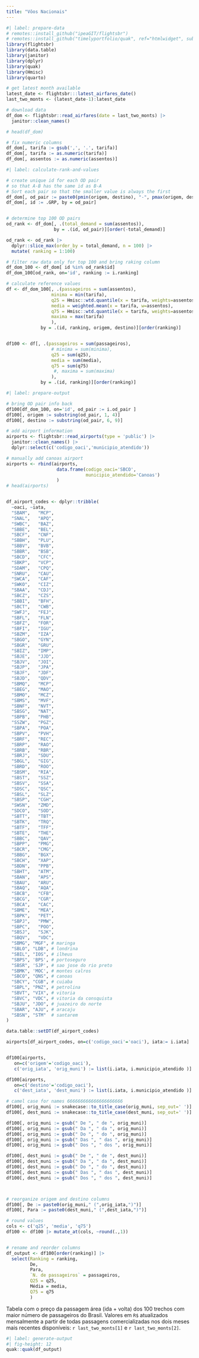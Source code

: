 ```yaml
---
title: "Vôos Nacionais"
---
```

```r
#| label: prepare-data
# remotes::install_github("ipeaGIT/flightsbr")
# remotes::install_github("timelyportfolio/quak", ref="htmlwidget", subdir="htmlwidget")
library(flightsbr)
library(data.table)
library(janitor)
library(dplyr)
library(quak)
library(Hmisc)
library(quarto)

# get latest month available
latest_date <- flightsbr:::latest_airfares_date()
last_two_monts <- (latest_date-1):latest_date

# download data
df_dom <- flightsbr::read_airfares(date = last_two_monts) |>
  janitor::clean_names()

# head(df_dom)

# fix numeric columns
df_dom[, tarifa := gsub(',', '.', tarifa)]
df_dom[, tarifa := as.numeric(tarifa)]
df_dom[, assentos := as.numeric(assentos)]
```

```r
#| label: calculate-rank-and-values

# create unique id for each OD pair
# so that A-B has the same id as B-A
# Sort each pair so that the smaller value is always the first
df_dom[, od_pair := paste0(pmin(origem, destino), "-", pmax(origem, destino))]
df_dom[, id := .GRP, by = od_pair]


# determine top 100 OD pairs
od_rank <- df_dom[, .(total_demand = sum(assentos)),
                  by = .(id, od_pair)][order(-total_demand)]

od_rank <- od_rank |>
  dplyr::slice_max(order_by = total_demand, n = 100) |>
  mutate( ranking = 1:100)

# filter raw data only for top 100 and bring raking column
df_dom_100 <- df_dom[ id %in% od_rank$id]
df_dom_100[od_rank, on='id', ranking := i.ranking]

# calculate reference values
df <- df_dom_100[, .(passageiros = sum(assentos),
                 minima = min(tarifa),
                 q25 = Hmisc::wtd.quantile(x = tarifa, weights=assentos,probs = 0.25),
                 media = weighted.mean(x = tarifa, w=assentos),
                 q75 = Hmisc::wtd.quantile(x = tarifa, weights=assentos,probs = 0.75),
                 maxima = max(tarifa)
                 ),
             by = .(id, ranking, origem, destino)][order(ranking)]


df100 <- df[, .(passageiros = sum(passageiros),
                 # minima = sum(minima),
                 q25 = sum(q25),
                 media = sum(media),
                 q75 = sum(q75)
                  #, maxima = sum(maxima)
                 ),
             by = .(id, ranking)][order(ranking)]

```

```r
#| label: prepare-output

# bring OD pair info back
df100[df_dom_100, on='id', od_pair := i.od_pair ]
df100[, origem := substring(od_pair, 1, 4)]
df100[, destino := substring(od_pair, 6, 9)]

# add airport information
airports <- flightsbr::read_airports(type = 'public') |>
  janitor::clean_names() |>
  dplyr::select(c('codigo_oaci','municipio_atendido'))

# manually add canoas airport
airports <- rbind(airports, 
                   data.frame(codigo_oaci='SBCO', 
                              municipio_atendido='Canoas')
                   )
# head(airports)


df_airport_codes <- dplyr::tribble(
  ~oaci, ~iata,
  "SBAM",	"MCP",
  "SNAL",	"APQ",
  "SWBC",	"BAZ",
  "SBBE",	"BEL",
  "SBCF",	"CNF",
  "SBBH",	"PLU",
  "SBBV",	"BVB",
  "SBBR",	"BSB",
  "SBCD",	"CFC",
  "SBKP",	"VCP",
  "SDAM",	"CPQ",
  "SNRU",	"CAU",
  "SWCA",	"CAF",
  "SWKO",	"CIZ",
  "SBAA",	"CDJ",
  "SBCZ",	"CZS",
  "SBBI",	"BFH",
  "SBCT",	"CWB",
  "SWFJ",	"FEJ",
  "SBFL",	"FLN",
  "SBFZ",	"FOR",
  "SBFI",	"IGU",
  "SBZM",	"IZA",
  "SBGO",	"GYN",
  "SBGR",	"GRU",
  "SBIZ",	"IMP",
  "SBJE",	"JJD",
  "SBJV",	"JOI",
  "SBJP",	"JPA",
  "SBJF",	"JDF",
  "SBJD",	"QDV",
  "SBMQ",	"MCP",
  "SBEG",	"MAO",
  "SBMO",	"MCZ",
  "SBMS",	"MVF",
  "SBNF",	"NVT",
  "SBSG",	"NAT",
  "SBPB",	"PHB",
  "SSZW",	"PGZ",
  "SBPA",	"POA",
  "SBPV",	"PVH",
  "SBRF",	"REC",
  "SBRP",	"RAO",
  "SBRB",	"RBR",
  "SBRJ",	"SDU",
  "SBGL",	"GIG",
  "SBRD",	"ROO",
  "SBSM",	"RIA",
  "SBST",	"SSZ",
  "SBSV",	"SSA",
  "SDSC",	"QSC",
  "SBSL",	"SLZ",
  "SBSP",	"CGH",
  "SWSN",	"ZMD",
  "SDCO",	"SOD",
  "SBTT",	"TBT",
  "SBTK",	"TRQ",
  "SBTF",	"TFF",
  "SBTE",	"THE",
  "SBBC",	"QAV",
  "SBPP",	"PMG",
  "SBCR",	"CMG",
  "SBBG",	"BGX",
  "SBCH",	"XAP",
  "SBDN",	"PPB",
  "SBHT",	"ATM",
  "SBAN",	"APS",
  "SBAU",	"ARU",
  "SBAQ",	"AQA",
  "SBCB",	"CFB",
  "SBCG",	"CGR",
  "SBCA",	"CAC",
  "SBME",	"MEA",
  "SBPK",	"PET",
  "SBPJ",	"PMW",
  "SBPC",	"POO",
  "SBSJ",	"SJK",
  "SBQV",	"VDC",
  "SBMG", "MGF", # maringa
  "SBLO", "LDB", # londrina
  "SBIL", "IOS", # ilheus
  "SBPS", 'BPS', # portoseguro  
  "SBSR", 'SJP', # sao jose do rio preto
  "SBMK", 'MOC', # montes calros
  "SBCO", "QNS", # canoas
  "SBCY", "CGB", # cuiaba
  "SBPL", "PNZ", # petrolina
  "SBVT", "VIX", # vitoria
  "SBVC", "VDC", # vitoria da consquista
  "SBJU", "JDO", # juazeiro do norte
  "SBAR", "AJU", # aracaju
  "SBSN", "STM"  # santarem
)

data.table::setDT(df_airport_codes)

airports[df_airport_codes, on=c('codigo_oaci'='oaci'), iata:= i.iata]


df100[airports,
   on=c('origem'='codigo_oaci'),
   c('orig_iata', 'orig_muni') := list(i.iata, i.municipio_atendido )]

df100[airports,
   on=c('destino'='codigo_oaci'),
   c('dest_iata', 'dest_muni') := list(i.iata, i.municipio_atendido )]

# camel case for names 666666666666666666666
df100[, orig_muni := snakecase::to_title_case(orig_muni, sep_out=' ')]
df100[, dest_muni := snakecase::to_title_case(dest_muni, sep_out=' ')]

df100[, orig_muni := gsub(" De ", " de ", orig_muni)]
df100[, orig_muni := gsub(" Da ", " da ", orig_muni)]
df100[, orig_muni := gsub(" Do ", " do ", orig_muni)]
df100[, orig_muni := gsub(" Das ", " das ", orig_muni)]
df100[, orig_muni := gsub(" Dos ", " dos ", orig_muni)]

df100[, dest_muni := gsub(" De ", " de ", dest_muni)]
df100[, dest_muni := gsub(" Da ", " da ", dest_muni)]
df100[, dest_muni := gsub(" Do ", " do ", dest_muni)]
df100[, dest_muni := gsub(" Das ", " das ", dest_muni)]
df100[, dest_muni := gsub(" Dos ", " dos ", dest_muni)]



# reorganize origem and destino columns
df100[, De := paste0(orig_muni," (",orig_iata,")")]
df100[, Para := paste0(dest_muni," (",dest_iata,")")]

# round values
cols <- c('q25', 'media', 'q75')
df100 <- df100 |> mutate_at(cols, ~round(.,1))


# rename and reorder columns
df_output <- df100[order(ranking)] |>
  select(Ranking = ranking,
         De,
         Para,
         `N. de passageiros` = passageiros,
         Q25 = q25,
         Média = media,
         Q75 = q75
         )

```

::: {.callout-note appearance="simple"}
Tabela com o preço da passagem área (ida + volta) dos 100 trechos com maior número de passageiros do Brasil. Valores em `R$` atualizados mensalmente a partir de todas passagens comercializadas nos dois meses mais recentes disponíveis: `r last_two_monts[1]` e `r last_two_monts[2]`.
:::




```r
#| label: generate-output
#| fig-height: 12
quak::quak(df_output)
```